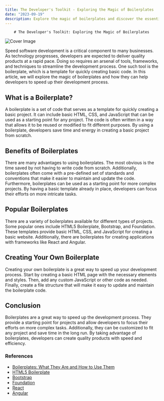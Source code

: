 ```yaml
---
title: The Developer's Toolkit - Exploring the Magic of Boilerplates
date: "2023-09-19"
description: Explore the magic of boilerplates and discover the essential tools for developers. Get the most out of your development process with this comprehensive toolkit.
---
```

        # The Developer's Toolkit: Exploring the Magic of Boilerplates 

![Cover Image](https://images.unsplash.com/photo-1682687981807-35e55307a7bb?crop=entropy&cs=tinysrgb&fit=max&fm=jpg&ixid=M3w1MDMzNDF8MHwxfHJhbmRvbXx8fHx8fHx8fDE2OTUxMjczNTR8&ixlib=rb-4.0.3&q=80&w=1080)

Speed software development is a critical component to many businesses. As technology progresses, developers are expected to deliver quality products at a rapid pace. Doing so requires an arsenal of tools, frameworks, and techniques to streamline the development process. One such tool is the boilerplate, which is a template for quickly creating basic code. In this article, we will explore the magic of boilerplates and how they can help developers to speed up their development process.

## What is a Boilerplate?

A boilerplate is a set of code that serves as a template for quickly creating a basic project. It can include basic HTML, CSS, and JavaScript that can be used as a starting point for any project. The code is often written in a way that allows it to be reused or modified to fit different purposes. By using a boilerplate, developers save time and energy in creating a basic project from scratch.

## Benefits of Boilerplates

There are many advantages to using boilerplates. The most obvious is the time saved by not having to write code from scratch. Additionally, boilerplates often come with a pre-defined set of standards and conventions that make it easier to maintain and update the code. Furthermore, boilerplates can be used as a starting point for more complex projects. By having a basic template already in place, developers can focus their efforts on more intricate tasks.

## Popular Boilerplates

There are a variety of boilerplates available for different types of projects. Some popular ones include HTML5 Boilerplate, Bootstrap, and Foundation. These templates provide basic HTML, CSS, and JavaScript for creating a basic website. Additionally, there are boilerplates for creating applications with frameworks like React and Angular.

## Creating Your Own Boilerplate

Creating your own boilerplate is a great way to speed up your development process. Start by creating a basic HTML page with the necessary elements and styles. Then, add any custom JavaScript or other code as needed. Finally, create a file structure that will make it easy to update and maintain the boilerplate code.

## Conclusion

Boilerplates are a great way to speed up the development process. They provide a starting point for projects and allow developers to focus their efforts on more complex tasks. Additionally, they can be customized to fit any project and save time in the long run. By taking advantage of boilerplates, developers can create quality products with speed and efficiency.

### References

- [Boilerplates: What They Are and How to Use Them](https://www.taniarascia.com/boilerplates-what-they-are-and-how-to-use-them/)
- [HTML5 Boilerplate](https://html5boilerplate.com/)
- [Bootstrap](https://getbootstrap.com/)
- [Foundation](https://foundation.zurb.com/)
- [React](https://reactjs.org/)
- [Angular](https://angular.io/)